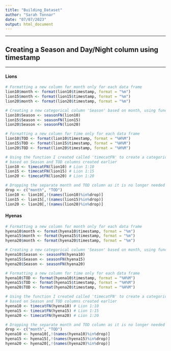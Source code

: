 ```yaml
---
title: "Building_Dataset"
author: "Sarah Tonnar"
date: "07/07/2023"
output: html_document
---
```


***
## Creating a Season and Day/Night column using timestamp
***

#### Lions

```r

# Formatting a new column for month only for each data frame
lion10$month <- format(lion10$timestamp, format = "%m")
lion15$month <- format(lion15$timestamp, format = "%m")
lion20$month <- format(lion20$timestamp, format = "%m")

# Creating a new categorical column 'Season' based on month, using function I created called 'seasonFN'
lion10$Season <- seasonFN(lion10)
lion15$Season <- seasonFN(lion15)
lion20$Season <- seasonFN(lion20)

# Formatting a new column for time only for each data frame
lion10$TOD <- format(lion10$timestamp, format = "%H%M")
lion15$TOD <- format(lion15$timestamp, format = "%H%M")
lion20$TOD <- format(lion20$timestamp, format = "%H%M")

# Using the function I created called 'timecatFN' to create a categorical 'Day/Night'
# based on Season and TOD columns created earlier
lion10 <- timecatFN(lion10) # Lion 1:10
lion15 <- timecatFN(lion15) # Lion 1:15
lion20 <- timecatFN(lion20) # Lion 1:20

# Dropping the separate month and TOD column as it is no longer needed
drop <- c("month", "TOD")
lion10 <- lion10[,!(names(lion10)%in%drop)]
lion15 <- lion15[,!(names(lion15)%in%drop)]
lion20 <- lion20[,!(names(lion20)%in%drop)]


```


#### Hyenas

```r

# Formatting a new column for month only for each data frame
hyena10$month <- format(hyena10$timestamp, format = "%m")
hyena15$month <- format(hyena15$timestamp, format = "%m")
hyena20$month <- format(hyena20$timestamp, format = "%m")

# Creating a new categorical column 'Season' based on month, using function I created called 'seasonFN'
hyena10$Season <- seasonFN(hyena10)
hyena15$Season <- seasonFN(hyena15)
hyena20$Season <- seasonFN(hyena20)

# Formatting a new column for time only for each data frame
hyena10$TOD <- format(hyena10$timestamp, format = "%H%M")
hyena15$TOD <- format(hyena15$timestamp, format = "%H%M")
hyena20$TOD <- format(hyena20$timestamp, format = "%H%M")

# Using the function I created called 'timecatFN' to create a categorical 'Day/Night'
# based on Season and TOD columns created earlier
hyena10 <- timecatFN(hyena10) # Lion 1:10
hyena15 <- timecatFN(hyena15) # Lion 1:15
hyena20 <- timecatFN(hyena20) # Lion 1:20

# Dropping the separate month and TOD column as it is no longer needed
drop <- c("month", "TOD")
hyena10 <- hyena10[,!(names(hyena10)%in%drop)]
hyena15 <- hyena15[,!(names(hyena15)%in%drop)]
hyena20 <- hyena20[,!(names(hyena20)%in%drop)]


```
